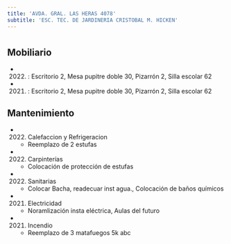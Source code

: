 ```yaml
---
title: 'AVDA. GRAL. LAS HERAS 4078'
subtitle: 'ESC. TEC. DE JARDINERIA CRISTOBAL M. HICKEN'
---
```


#


## Mobiliario

*  (2022) : Escritorio 2, Mesa pupitre doble 30, Pizarrón 2, Silla escolar 62 

*  (2021) : Escritorio 2, Mesa pupitre doble 30, Pizarrón 2, Silla escolar 62 





## Mantenimiento

*  (2022) Calefaccion y Refrigeracion 
    + Reemplazo de 2 estufas

*  (2022) Carpinterías 
    + Colocación de protección de estufas

*  (2022) Sanitarias 
    + Colocar Bacha, readecuar inst agua., Colocación de baños químicos

*  (2021) Electricidad 
    + Noramlización insta eléctrica, Aulas del futuro

*  (2021) Incendio 
    + Reemplazo de 3 matafuegos 5k abc



